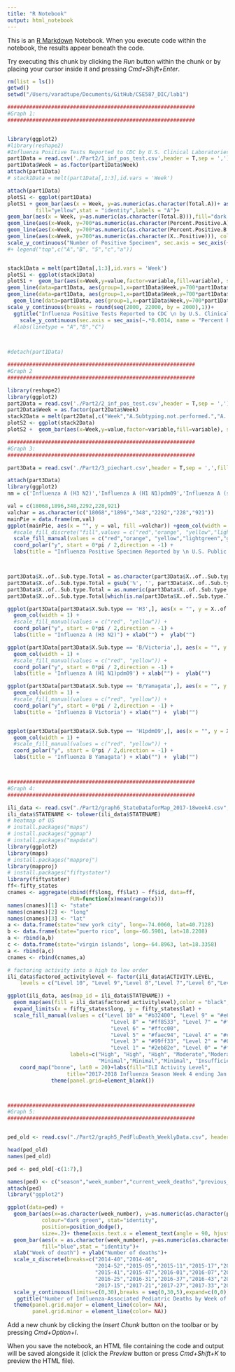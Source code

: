```yaml
---
title: "R Notebook"
output: html_notebook
---
```


This is an [R Markdown](http://rmarkdown.rstudio.com) Notebook. When you execute code within the notebook, the results appear beneath the code. 

Try executing this chunk by clicking the *Run* button within the chunk or by placing your cursor inside it and pressing *Cmd+Shift+Enter*. 

```r
rm(list = ls())
getwd()
setwd("/Users/varadtupe/Documents/GitHub/CSE587_DIC/lab1")

############################################################
#Graph 1:
############################################################


library(ggplot2)
#library(reshape2)
#Influenza Positive Tests Reported to CDC by U.S. Clinical Laboratories 2017-2018 Season
part1Data = read.csv('./Part2/1_inf_pos_test.csv',header = T,sep = ',')
part1Data$Week = as.factor(part1Data$Week)
attach(part1Data)
# stack1Data = melt(part1Data[,1:3],id.vars = 'Week')

attach(part1Data)
plotS1 <- ggplot(part1Data) 
plotS1 + geom_bar(aes(x = Week, y=as.numeric(as.character(Total.A))+ as.numeric(as.character(Total.B))),
         fill="yellow",stat = "identity",labels = "A")+ 
geom_bar(aes(x = Week, y=as.numeric(as.character(Total.B))),fill="dark green",stat = "identity" , labels = "B")+
geom_line(aes(x=Week, y=700*as.numeric(as.character(Percent.Positive.A))), colour="blue",group = 1,labels = "% Positive")+
geom_line(aes(x=Week, y=700*as.numeric(as.character(Percent.Positive.B.))), colour="green",group = 1, labels = "% Positive Flu A")+
geom_line(aes(x=Week, y=700*as.numeric(as.character(X..Positive))), colour="black",group = 1 , labels = "% Positive Flu B")+
scale_y_continuous("Number of Positive Specimen", sec.axis = sec_axis(~ . * 0.0015, name ="Percent Positive")) + theme(axis.text.x = element_text(angle = 70, hjust = 1))  + ggtitle("Influenza Positive Tests Reported to CDC \n by U.S. Clinical Laboratories 2017-2018 Season") + scale_colour_manual(values=c("A","B", "5","c","a")) +  guides(colour=guide_legend(override.aes=list(linetype=c(1,4,0,0),shape=c(NA,16,0,0))))
#+ legend("top",c("A","B", "5","c","a"))


stack1Data = melt(part1Data[,1:3],id.vars = 'Week')
plotS1 <- ggplot(stack1Data) 
plotS1 +  geom_bar(aes(x=Week,y=value,factor=variable,fill=variable), stat="identity") + scale_fill_manual(values=c("#FFF450","#007E32")) +
geom_line(data=part1Data, aes(group=1,x=part1Data$Week,y=700*part1Data$Percent.Positive.A,labels="A"),size=1,col="yellow",lwd=0.5,lty="dashed",label_value = "A") +
geom_line(data=part1Data, aes(group=1,x=part1Data$Week,y=700*part1Data$Percent.Positive.B.),size=0.4,col="green") +
  geom_line(data=part1Data, aes(group=1,x=part1Data$Week,y=700*part1Data$X..Positive),size=0.4,col="black") +
scale_y_continuous(breaks = round(seq(2000, 22000, by = 2000),1))+
  ggtitle("Influenza Positive Tests Reported to CDC \n by U.S. Clinical Laboratories 2017-2018 Season")+
    scale_y_continuous(sec.axis = sec_axis(~.*0.0014, name = "Percent Positive",breaks = round(seq(2, 30, by = 2),1)))
  #labs(linetype = "A","B","C")
  


#detach(part1Data)
```






```r
############################################################
#Graph 2
############################################################

library(reshape2)
library(ggplot2)
part2Data = read.csv('./Part2/2_inf_pos_test.csv',header = T,sep = ',')
part2Data$Week = as.factor(part2Data$Week)
stack2Data = melt(part2Data[,c("Week","A.Subtyping.not.performed.","A..H1N1.pdm09","A.H3.","A.H3N2v.","B.","BVIC","BYAM")],id.vars = 'Week')
plotS2 <- ggplot(stack2Data) 
plotS2 +  geom_bar(aes(x=Week,y=value,factor=variable,fill=variable), stat="identity") + scale_fill_manual(values=c("#FFF450","#F2A406","#F80005","#8F09D9","#008232","#A5D10C","#007E32"),labels = c("A (subtyping not performed)","A (H1N1)pdm09","A (H3N2)","H3N2v.","B (lineage not performed)","B (Victoria Lineage","B (Yamagata Lineage)"),name = "") + ylab("Number of Positive Specimen") + ggtitle("Influenza Positive Test reported to CSC by U.S. Public \n Health Laboratories, National Summary 2017-2018 Season") + theme(axis.text.x = element_text(angle = 70, hjust = 1))

```
```r
############################################################
#Graph 3:
############################################################

part3Data = read.csv('./Part2/3_piechart.csv',header = T,sep = ',',fill = TRUE)

attach(part3Data)
library(ggplot2)
nm = c('Influenza A (H3 N2)','Influenza A (H1 N1)pdm09','Influenza A (subtype unknown)','Influenza B Victoria','Influenza B Yamagata','Influenza B lineage not determined')

val = c(18068,1896,348,2292,228,921)
valchar = as.character(c("18068","1896","348","2292","228","921"))
mainPie = data.frame(nm,val)
ggplot(mainPie, aes(x = "", y = val, fill =valchar)) +geom_col(width = 1) +
  #scale_fill_discrete("fill",values = c("red","orange", "yellow","lightgreen","green","dark")) +
  scale_fill_manual(values = c("red","orange", "yellow","lightgreen","green","darkgreen"), labels = nm) +
  coord_polar("y", start = 0*pi / 2,direction = -1) +
  labs(title = "Influenza Positive Specimen Reported by \n U.S. Public Health Laboratories, \n Cumulative, 2017-2018 season") + xlab("") +  ylab("")



part3Data$X..of..Sub.type.Total = as.character(part3Data$X..of..Sub.type.Total)
part3Data$X..of..Sub.type.Total = gsub('%', '', part3Data$X..of..Sub.type.Total)
part3Data$X..of..Sub.type.Total = as.numeric(part3Data$X..of..Sub.type.Total)
part3Data$X..of..Sub.type.Total[which(is.na(part3Data$X..of..Sub.type.Total))] <- 0

ggplot(part3Data[part3Data$X.Sub.type == 'H3',], aes(x = "", y = X..of..Sub.type.Total, fill = Genetic_Group)) +
  geom_col(width = 1) +
  #scale_fill_manual(values = c("red", "yellow")) +
  coord_polar("y", start = 0*pi / 2,direction = -1) +
  labs(title = "Influenza A (H3 N2)") + xlab("") +  ylab("")

ggplot(part3Data[part3Data$X.Sub.type == 'B/Victoria',], aes(x = "", y = X..of..Sub.type.Total, fill = Genetic_Group)) +
  geom_col(width = 1) +
  #scale_fill_manual(values = c("red", "yellow")) +
  coord_polar("y", start = 0*pi / 2,direction = -1) +
  labs(title = 'Influenza A (H1 N1)pdm09') + xlab("") +  ylab("")

ggplot(part3Data[part3Data$X.Sub.type == 'B/Yamagata',], aes(x = "", y = X..of..Sub.type.Total, fill = Genetic_Group)) +
  geom_col(width = 1) +
  #scale_fill_manual(values = c("red", "yellow")) +
  coord_polar("y", start = 0*pi / 2,direction = -1) +
  labs(title = 'Influenza B Victoria') + xlab("") +  ylab("")


ggplot(part3Data[part3Data$X.Sub.type == 'H1pdm09',], aes(x = "", y = X..of..Sub.type.Total, fill = Genetic_Group)) +
  geom_col(width = 1) +
  #scale_fill_manual(values = c("red", "yellow")) +
  coord_polar("y", start = 0*pi / 2,direction = -1) +
  labs(title = 'Influenza B Yamagata') + xlab("") +  ylab("")




```



```r

############################################################
#Graph 4:
############################################################

ili_data <- read.csv("./Part2/graph6_StateDataforMap_2017-18week4.csv",header = T, sep = ",")
ili_data$STATENAME <- tolower(ili_data$STATENAME)
# heatmap of US
# install.packages("maps")
# install.packages("ggmap")
# install.packages("mapdata")
library(ggplot2)
library(maps)
# install.packages("mapproj")
library(mapproj)
# install.packages("fiftystater")
library(fiftystater)
ff<-fifty_states
cnames <- aggregate(cbind(ff$long, ff$lat) ~ ff$id, data=ff, 
                    FUN=function(x)mean(range(x)))
names(cnames)[1] <- "state"
names(cnames)[2] <- "long"
names(cnames)[3] <- "lat"
a <- data.frame(state="new york city", long=-74.0060, lat=40.7128)
b <- data.frame(state="puerto rico", long=-66.5901, lat=18.2208)
a <- rbind(a,b)
c <- data.frame(state="virgin islands", long=-64.8963, lat=18.3358)
a <- rbind(a,c)
cnames <- rbind(cnames,a)  

# factoring activity into a high to low order 
ili_data$factored_activitylevel <- factor(ili_data$ACTIVITY.LEVEL,
    levels = c("Level 10", "Level 9","Level 8","Level 7","Level 6","Level 5","Level 4","Level 3","Level 2","Level 1","Level 0" ))

ggplot(ili_data, aes(map_id = ili_data$STATENAME)) + 
  geom_map(aes(fill = ili_data$factored_activitylevel),color = "black", map = fifty_states) + 
  expand_limits(x = fifty_states$long, y = fifty_states$lat) +
  scale_fill_manual(values = c("Level 10" = "#b32400", "Level 9" = "#e65c00",
                                 "Level 8" = "#ff8533", "Level 7" = "#ff9900", 
                                 "Level 6" = "#ffcc00", 
                                 "Level 5" = "#faec94", "Level 4" = "#c6ff1a",
                                 "Level 3" = "#99ff33", "Level 2" = "#00ff00", 
                                 "Level 1" = "#2eb82e", "Level 0" = "#ffffff"),
                    labels=c("High", "High", "High", "Moderate","Moderate","Low","Low",
                             "Minimal","Minimal","Minimal", "Insufficient data"), drop = FALSE)+
    coord_map("bonne", lat0 = 20)+labs(fill="ILI Activity Level",
                   title="2017-2018 Influenza Season Week 4 ending Jan 27, 2018",x="",y="")+
              theme(panel.grid=element_blank())




```

```r

############################################################
#Graph 5:
############################################################


ped_old <- read.csv("./Part2/graph5_PedFluDeath_WeeklyData.csv", header=T, sep=",")

head(ped_old)
names(ped_old)

ped <- ped_old[-c(1:7),]

names(ped) <- c("season","week_number","current_week_deaths","previous_week_death")
attach(ped)
library("ggplot2")

ggplot(data=ped) + 
  geom_bar(aes(x=as.character(week_number), y=as.numeric(as.character(previous_week_death))), 
           colour="dark green", stat="identity",
           position=position_dodge(),
           size=.2)+ theme(axis.text.x = element_text(angle = 90, hjust = 2))+
  geom_bar(aes(x = as.character(week_number), y=as.numeric(as.character(current_week_deaths))),
           fill="blue",stat = "identity")+
  xlab("Week of death") + ylab("Number of deaths")+ 
  scale_x_discrete(breaks=c("2014-40","2014-46",
                            "2014-52","2015-05","2015-11","2015-17","2015-23","2015-29","2015-35",
                            "2015-41","2015-47","2016-01","2016-07","2016-13","2016-19",
                            "2016-25","2016-31","2016-37","2016-43","2016-49","2017-03","2017-09",
                            "2017-15","2017-21","2017-27","2017-33","2017-39","2017-45","2017-51"))+
  scale_y_continuous(limits=c(0,30),breaks = seq(0,30,5),expand=c(0,0))+
   ggtitle("Number of Influenza-Associated Pediatric Deaths by Week of Death: 2014-2015 season to present")+
  theme(panel.grid.major = element_line(color= NA),
        panel.grid.minor = element_line(color= NA))

```


Add a new chunk by clicking the *Insert Chunk* button on the toolbar or by pressing *Cmd+Option+I*.

When you save the notebook, an HTML file containing the code and output will be saved alongside it (click the *Preview* button or press *Cmd+Shift+K* to preview the HTML file).
